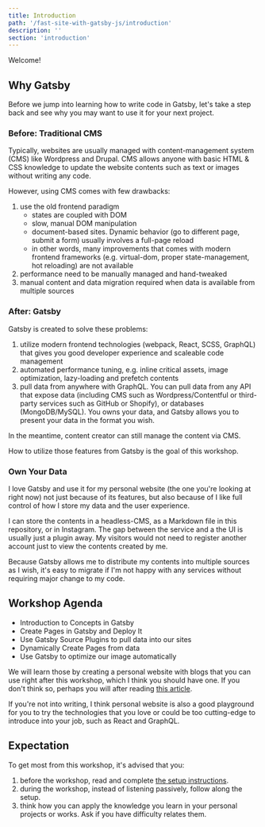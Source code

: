 ```yaml
---
title: Introduction
path: '/fast-site-with-gatsby-js/introduction'
description: ''
section: 'introduction'
---
```



<div class="logo-container">
  <GatsbyLogo />
</div>

Welcome!

## Why Gatsby

Before we jump into learning how to write code in Gatsby, let's take a step back and see why you may want to use it for your next project.

### Before: Traditional CMS

Typically, websites are usually managed with content-management system (CMS) like Wordpress and Drupal. CMS allows anyone with basic HTML & CSS knowledge to update the website contents such as text or images without writing any code.

However, using CMS comes with few drawbacks:

1. use the old frontend paradigm
   - states are coupled with DOM
   - slow, manual DOM manipulation
   - document-based sites. Dynamic behavior (go to different page, submit a form) usually involves a full-page reload
   - in other words, many improvements that comes with modern frontend frameworks (e.g. virtual-dom, proper state-management, hot reloading) are not available
1. performance need to be manually managed and hand-tweaked
1. manual content and data migration required when data is available from multiple sources

### After: Gatsby

Gatsby is created to solve these problems:

1. utilize modern frontend technologies (webpack, React, SCSS, GraphQL) that gives you good developer experience and scaleable code management
1. automated performance tuning, e.g. inline critical assets, image optimization, lazy-loading and prefetch contents
1. pull data from anywhere with GraphQL. You can pull data from any API that expose data (including CMS such as Wordpress/Contentful or third-party services such as GitHub or Shopify), or databases (MongoDB/MySQL). You owns your data, and Gatsby allows you to present your data in the format you wish.

In the meantime, content creator can still manage the content via CMS.

How to utilize those features from Gatsby is the goal of this workshop.

### Own Your Data

I love Gatsby and use it for my personal website (the one you're looking at right now) not just because of its features, but also because of I like full control of how I store my data and the user experience.

I can store the contents in a headless-CMS, as a Markdown file in this repository, or in Instagram. The gap between the service and a the UI is usually just a plugin away. My visitors would not need to register another account just to view the contents created by me.

Because Gatsby allows me to distribute my contents into multiple sources as I wish, it's easy to migrate if I'm not happy with any services without requiring major change to my code.

## Workshop Agenda

- Introduction to Concepts in Gatsby
- Create Pages in Gatsby and Deploy It
- Use Gatsby Source Plugins to pull data into our sites
- Dynamically Create Pages from data
- Use Gatsby to optimize our image automatically

We will learn those by creating a personal website with blogs that you can use right after this workshop, which I think you should have one. If you don't think so, perhaps you will after reading [this article][why-personal-website].

If you're not into writing, I think personal website is also a good playground for you to try the technologies that you love or could be too cutting-edge to introduce into your job, such as React and GraphQL.

## Expectation

To get most from this workshop, it's advised that you:

1. before the workshop, read and complete [the setup instructions][gatsby-setup].
1. during the workshop, instead of listening passively, follow along the setup.
1. think how you can apply the knowledge you learn in your personal projects or works. Ask if you have difficulty relates them.

[gatsby]: https://www.gatsbyjs.org/
[why-personal-website]: http://bradfrost.com/blog/post/write-on-your-own-website/
[gatsby-setup]: https://www.gatsbyjs.org/tutorial/part-zero/
